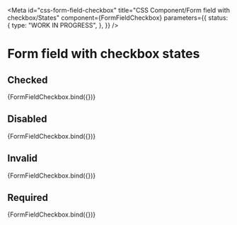 <!-- @license CC0-1.0 -->


<Meta
  id="css-form-field-checkbox"
  title="CSS Component/Form field with checkbox/States"
  component={FormFieldCheckbox}
  parameters={{
    status: {
      type: "WORK IN PROGRESS",
    },
  }}
/>

# Form field with checkbox states

## Checked

<Canvas>
  <Story
    name="checked"
    args={{
      ...exampleArgs,
      checked: true,
    }}
  >
    {FormFieldCheckbox.bind({})}
  </Story>
</Canvas>

## Disabled

<Canvas>
  <Story
    name="disabled"
    args={{
      ...exampleArgs,
      disabled: true,
    }}
  >
    {FormFieldCheckbox.bind({})}
  </Story>
</Canvas>

## Invalid

<Canvas>
  <Story
    name="invalid"
    args={{
      ...exampleArgs,
      invalid: true,
    }}
  >
    {FormFieldCheckbox.bind({})}
  </Story>
</Canvas>

## Required

<Canvas>
  <Story
    name="required"
    args={{
      ...exampleArgs,
      required: true,
    }}
  >
    {FormFieldCheckbox.bind({})}
  </Story>
</Canvas>
